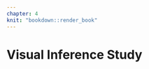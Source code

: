```yaml
---
chapter: 4
knit: "bookdown::render_book"
---
```


# Visual Inference Study {#ch:experiment}

\includepdf[pages = {1-}, scale=0.8]{statement-of-contribution_experiment.pdf}

\includepdf[pages = {1-}, scale=1]{04-experiment.pdf}
